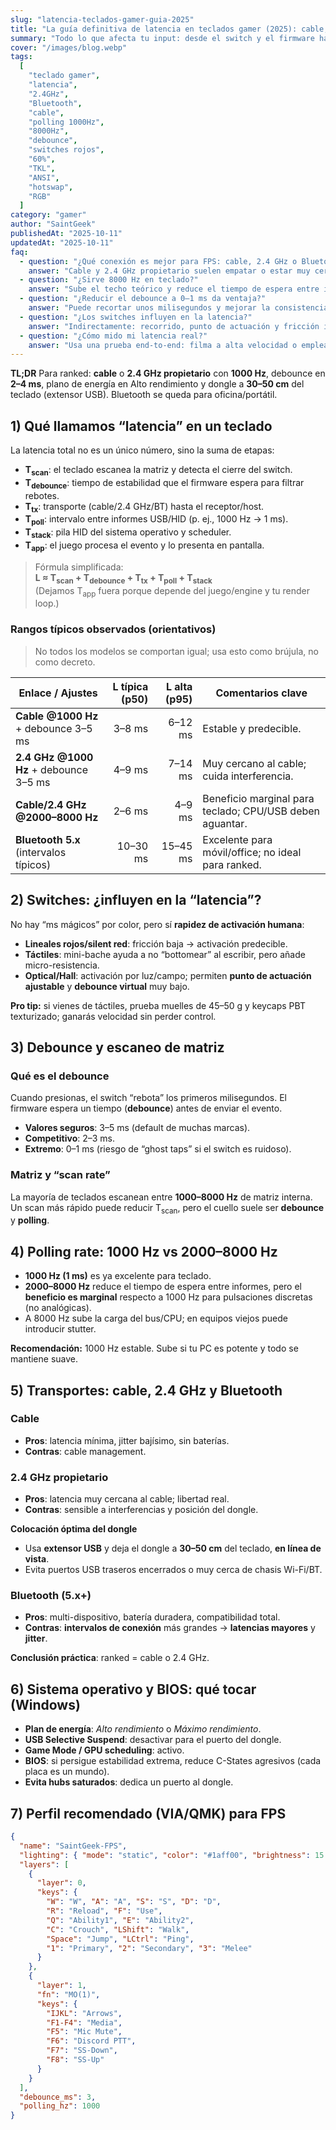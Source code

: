 ```yaml
---
slug: "latencia-teclados-gamer-guia-2025"
title: "La guía definitiva de latencia en teclados gamer (2025): cable, 2.4 GHz y Bluetooth, polling, debounce y switches"
summary: "Todo lo que afecta tu input: desde el switch y el firmware hasta el transporte inalámbrico y la configuración del sistema. Metodología, rangos típicos de latencia y cómo optimizar tu setup para ranked."
cover: "/images/blog.webp"
tags:
  [
    "teclado gamer",
    "latencia",
    "2.4GHz",
    "Bluetooth",
    "cable",
    "polling 1000Hz",
    "8000Hz",
    "debounce",
    "switches rojos",
    "60%",
    "TKL",
    "ANSI",
    "hotswap",
    "RGB"
  ]
category: "gamer"
author: "SaintGeek"
publishedAt: "2025-10-11"
updatedAt: "2025-10-11"
faq:
  - question: "¿Qué conexión es mejor para FPS: cable, 2.4 GHz o Bluetooth?"
    answer: "Cable y 2.4 GHz propietario suelen empatar o estar muy cerca. Bluetooth prioriza batería y compatibilidad, pero añade más latencia y jitter; no es la primera opción para competitivo."
  - question: "¿Sirve 8000 Hz en teclado?"
    answer: "Sube el techo teórico y reduce el tiempo de espera entre informes, pero los beneficios son marginales frente a 1000 Hz para la mayoría. En CPU viejas puede costar estabilidad."
  - question: "¿Reducir el debounce a 0–1 ms da ventaja?"
    answer: "Puede recortar unos milisegundos y mejorar la consistencia de activación, pero eleva el riesgo de falsos disparos si el switch rebota mucho. Empieza con 2–4 ms y baja gradual."
  - question: "¿Los switches influyen en la latencia?"
    answer: "Indirectamente: recorrido, punto de actuación y fricción influyen en la rapidez con que activas, pero el retardo electrónico lo define el escaneo/firmware/conexión."
  - question: "¿Cómo mido mi latencia real?"
    answer: "Usa una prueba end-to-end: filma a alta velocidad o emplea utilidades que registren el tiempo entre contacto físico y evento en el SO. Haz series de 100+ pulsaciones para obtener distribución (p50/p95)."
---
```


<Note>
<strong>TL;DR</strong> Para ranked: <strong>cable</strong> o <strong>2.4 GHz propietario</strong> con <strong>1000 Hz</strong>, debounce en <strong>2–4 ms</strong>, plano de energía en Alto rendimiento y dongle a <strong>30–50 cm</strong> del teclado (extensor USB). Bluetooth se queda para oficina/portátil.
</Note>

## 1) Qué llamamos “latencia” en un teclado

La latencia total no es un único número, sino la suma de etapas:

- **T<sub>scan</sub>**: el teclado escanea la matriz y detecta el cierre del switch.  
- **T<sub>debounce</sub>**: tiempo de estabilidad que el firmware espera para filtrar rebotes.  
- **T<sub>tx</sub>**: transporte (cable/2.4 GHz/BT) hasta el receptor/host.  
- **T<sub>poll</sub>**: intervalo entre informes USB/HID (p. ej., 1000 Hz → 1 ms).  
- **T<sub>stack</sub>**: pila HID del sistema operativo y scheduler.  
- **T<sub>app</sub>**: el juego procesa el evento y lo presenta en pantalla.

> Fórmula simplificada:  
> **L ≈ T<sub>scan</sub> + T<sub>debounce</sub> + T<sub>tx</sub> + T<sub>poll</sub> + T<sub>stack</sub>**  
> (Dejamos T<sub>app</sub> fuera porque depende del juego/engine y tu render loop.)

### Rangos típicos observados (orientativos)

> No todos los modelos se comportan igual; usa esto como brújula, no como decreto.

| Enlace / Ajustes                         | L típica (p50) | L alta (p95) | Comentarios clave |
|---|---:|---:|---|
| **Cable @1000 Hz** + debounce 3–5 ms     | 3–8 ms | 6–12 ms | Estable y predecible. |
| **2.4 GHz @1000 Hz** + debounce 3–5 ms   | 4–9 ms | 7–14 ms | Muy cercano al cable; cuida interferencia. |
| **Cable/2.4 GHz @2000–8000 Hz**          | 2–6 ms | 4–9 ms | Beneficio marginal para teclado; CPU/USB deben aguantar. |
| **Bluetooth 5.x** (intervalos típicos)   | 10–30 ms | 15–45 ms | Excelente para móvil/office; no ideal para ranked. |

## 2) Switches: ¿influyen en la “latencia”?

No hay “ms mágicos” por color, pero sí **rapidez de activación humana**:

- **Lineales rojos/silent red**: fricción baja → activación predecible.  
- **Táctiles**: mini-bache ayuda a no “bottomear” al escribir, pero añade micro-resistencia.  
- **Optical/Hall**: activación por luz/campo; permiten **punto de actuación ajustable** y **debounce virtual** muy bajo.

<Note>
<strong>Pro tip:</strong> si vienes de táctiles, prueba muelles de 45–50 g y keycaps PBT texturizado; ganarás velocidad sin perder control.
</Note>

## 3) Debounce y escaneo de matriz

### Qué es el debounce
Cuando presionas, el switch “rebota” los primeros milisegundos. El firmware espera un tiempo (**debounce**) antes de enviar el evento.

- **Valores seguros**: 3–5 ms (default de muchas marcas).  
- **Competitivo**: 2–3 ms.  
- **Extremo**: 0–1 ms (riesgo de “ghost taps” si el switch es ruidoso).

### Matriz y “scan rate”
La mayoría de teclados escanean entre **1000–8000 Hz** de matriz interna. Un scan más rápido puede reducir T<sub>scan</sub>, pero el cuello suele ser **debounce** y **polling**.

## 4) Polling rate: 1000 Hz vs 2000–8000 Hz

- **1000 Hz (1 ms)** es ya excelente para teclado.  
- **2000–8000 Hz** reduce el tiempo de espera entre informes, pero el **beneficio es marginal** respecto a 1000 Hz para pulsaciones discretas (no analógicas).  
- A 8000 Hz sube la carga del bus/CPU; en equipos viejos puede introducir stutter.

**Recomendación:** 1000 Hz estable. Sube si tu PC es potente y todo se mantiene suave.

## 5) Transportes: cable, 2.4 GHz y Bluetooth

### Cable
- **Pros**: latencia mínima, jitter bajísimo, sin baterías.  
- **Contras**: cable management.

### 2.4 GHz propietario
- **Pros**: latencia muy cercana al cable; libertad real.  
- **Contras**: sensible a interferencias y posición del dongle.

**Colocación óptima del dongle**
- Usa **extensor USB** y deja el dongle a **30–50 cm** del teclado, **en línea de vista**.  
- Evita puertos USB traseros encerrados o muy cerca de chasis Wi-Fi/BT.

### Bluetooth (5.x+)
- **Pros**: multi-dispositivo, batería duradera, compatibilidad total.  
- **Contras**: **intervalos de conexión** más grandes → **latencias mayores** y **jitter**.

**Conclusión práctica**: ranked = cable o 2.4 GHz.

## 6) Sistema operativo y BIOS: qué tocar (Windows)

- **Plan de energía**: *Alto rendimiento* o *Máximo rendimiento*.  
- **USB Selective Suspend**: desactivar para el puerto del dongle.  
- **Game Mode / GPU scheduling**: activo.  
- **BIOS**: si persigue estabilidad extrema, reduce C-States agresivos (cada placa es un mundo).  
- **Evita hubs saturados**: dedica un puerto al dongle.

## 7) Perfil recomendado (VIA/QMK) para FPS

```json
{
  "name": "SaintGeek-FPS",
  "lighting": { "mode": "static", "color": "#1aff00", "brightness": 15 },
  "layers": [
    {
      "layer": 0,
      "keys": {
        "W": "W", "A": "A", "S": "S", "D": "D",
        "R": "Reload", "F": "Use",
        "Q": "Ability1", "E": "Ability2",
        "C": "Crouch", "LShift": "Walk",
        "Space": "Jump", "LCtrl": "Ping",
        "1": "Primary", "2": "Secondary", "3": "Melee"
      }
    },
    {
      "layer": 1,
      "fn": "MO(1)",
      "keys": {
        "IJKL": "Arrows",
        "F1-F4": "Media",
        "F5": "Mic Mute",
        "F6": "Discord PTT",
        "F7": "SS-Down",
        "F8": "SS-Up"
      }
    }
  ],
  "debounce_ms": 3,
  "polling_hz": 1000
}
